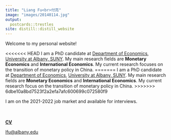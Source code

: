 ```yaml
---
title: "Liang Fu<br>付亮"
image: "images/20140114.jpg"
output:
  postcards::trestles
site: distill::distill_website
---
```

 
Welcome to my personal website!

<<<<<<< HEAD
I am a PhD candidate at [Department of Economics](https://www.albany.edu/economics){target="_blank"}, [University at Albany, SUNY](https://www.albany.edu/){target="_blank"}. My main research fields are **Monetary Economics** and **International Economics**. My current research focuses on the transition of monetary policy in China. 
=======
I am a PhD candidate at [Department of Economics](https://www.albany.edu/economics){target="_blank"}, [University at Albany, SUNY](https://www.albany.edu/){target="_blank"}. My main research fields are **Monetary Economics** and **International Economics**. My current research focus on the transition of monetary policy in China. 
>>>>>>> 6dbe10a8bd7523f2a2efa7afc600699c072580f9

I am on the 2021-2022 job market and available for interviews.
<br>
<br>
<br>

[**CV**](cv/CV_Liang_Fu_202108.pdf){target="_blank"}

[lfu\@albany.edu](mailto:lfu@albany.edu){.email}